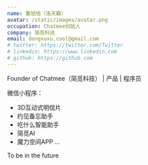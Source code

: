 ```yaml
---
name: 董旭旭（洛天霸）
avatar: /static/images/avatar.png
occupation: Chatmee创始人
company: 简觅科技
email: dongxuxu.cool@gmail.com
# twitter: https://twitter.com/Twitter
# linkedin: https://www.linkedin.com
# github: https://github.com
---
```


Founder of Chatmee（简觅科技） | 产品 | 程序员

微信小程序：

- 3D互动式明信片
- 约见备忘助手
- 吃什么智能助手
- 简觅AI
- 魔力空间APP
  ...

To be in the future
